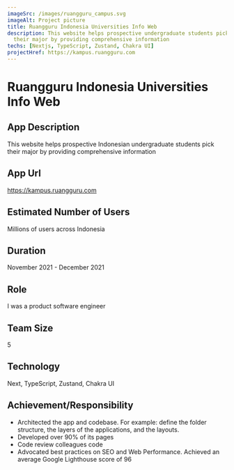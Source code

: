 ```yaml
---
imageSrc: /images/ruangguru_campus.svg
imageAlt: Project picture
title: Ruangguru Indonesia Universities Info Web
description: This website helps prospective undergraduate students pick
  their major by providing comprehensive information
techs: [Nextjs, TypeScript, Zustand, Chakra UI]
projectHref: https://kampus.ruangguru.com
---
```



<MdImageContainer>
  <Picture
    src="/images/ruangguru_campus.svg"
    alt="Education app illustration"
    width="770"
    height="730"
  />
</MdImageContainer>

# Ruangguru Indonesia Universities Info Web

## App Description

This website helps prospective Indonesian undergraduate students pick
their major by providing comprehensive information

## App Url

https://kampus.ruangguru.com

## Estimated Number of Users

Millions of users across Indonesia

## Duration

November 2021 - December 2021

## Role

I was a product software engineer

## Team Size

5

## Technology

Next, TypeScript, Zustand, Chakra UI

## Achievement/Responsibility

- Architected the app and codebase. For example: define the folder structure, the layers of the applications, and the layouts.
- Developed over 90% of its pages
- Code review colleagues code
- Advocated best practices on SEO and Web Performance. Achieved an average Google Lighthouse score of 96
